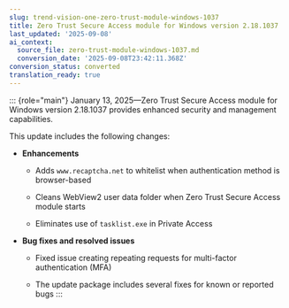 ```yaml
---
slug: trend-vision-one-zero-trust-module-windows-1037
title: Zero Trust Secure Access module for Windows version 2.18.1037
last_updated: '2025-09-08'
ai_context:
  source_file: zero-trust-module-windows-1037.md
  conversion_date: '2025-09-08T23:42:11.368Z'
conversion_status: converted
translation_ready: true
---
```


::: {role="main"}
January 13, 2025—Zero Trust Secure Access module for Windows version 2.18.1037 provides enhanced security and management capabilities.

This update includes the following changes:

- **Enhancements**

  - Adds `www.recaptcha.net` to whitelist when authentication method is browser-based

  - Cleans WebView2 user data folder when Zero Trust Secure Access module starts

  - Eliminates use of `tasklist.exe` in Private Access

- **Bug fixes and resolved issues**

  - Fixed issue creating repeating requests for multi-factor authentication (MFA)

  - The update package includes several fixes for known or reported bugs
:::

